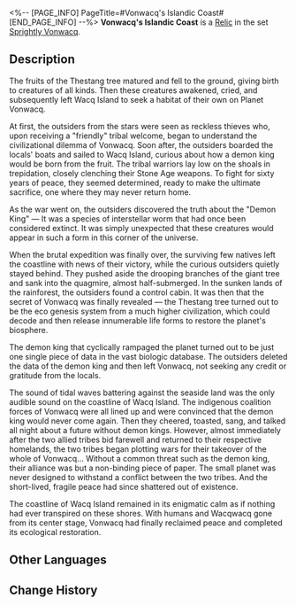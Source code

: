 <%-- [PAGE_INFO]
PageTitle=#Vonwacq's Islandic Coast#
[END_PAGE_INFO] --%>
{{Relic Infobox
|id        = 63086
|image     = Item Vonwacq's Islandic Coast.png{{subst:void|<!--$UPLOAD:<<SpriteOutput/RelicFigures/IconRelic_308_6.png>-<Item Vonwacq's Islandic Coast.png>-<Relic Icons>>-->}}
|set       = Sprightly Vonwacq
|piece     = Planar Sphere
|mentions  = 
}}
{{Description|On the coastline of Wacq Island, tidal waves rose and fell... This landscape remained the same for millennia and witnessed the rise and fall of civilizations just like those changing tides.}}
'''Vonwacq's Islandic Coast''' is a [[Relic]] in the set [[Sprightly Vonwacq]].

==Description==
The fruits of the Thestang tree matured and fell to the ground, giving birth to creatures of all kinds. Then these creatures awakened, cried, and subsequently left Wacq Island to seek a habitat of their own on Planet Vonwacq.

At first, the outsiders from the stars were seen as reckless thieves who, upon receiving a "friendly" tribal welcome, began to understand the civilizational dilemma of Vonwacq. Soon after, the outsiders boarded the locals' boats and sailed to Wacq Island, curious about how a demon king would be born from the fruit. The tribal warriors lay low on the shoals in trepidation, closely clenching their Stone Age weapons. To fight for sixty years of peace, they seemed determined, ready to make the ultimate sacrifice, one where they may never return home.

As the war went on, the outsiders discovered the truth about the "Demon King" &mdash; It was a species of interstellar worm that had once been considered extinct. It was simply unexpected that these creatures would appear in such a form in this corner of the universe.

When the brutal expedition was finally over, the surviving few natives left the coastline with news of their victory, while the curious outsiders quietly stayed behind. They pushed aside the drooping branches of the giant tree and sank into the quagmire, almost half-submerged. In the sunken lands of the rainforest, the outsiders found a control cabin. It was then that the secret of Vonwacq was finally revealed &mdash; the Thestang tree turned out to be the eco genesis system from a much higher civilization, which could decode and then release innumerable life forms to restore the planet's biosphere.

The demon king that cyclically rampaged the planet turned out to be just one single piece of data in the vast biologic database. The outsiders deleted the data of the demon king and then left Vonwacq, not seeking any credit or gratitude from the locals.

The sound of tidal waves battering against the seaside land was the only audible sound on the coastline of Wacq Island. The indigenous coalition forces of Vonwacq were all lined up and were convinced that the demon king would never come again. Then they cheered, toasted, sang, and talked all night about a future without demon kings. However, almost immediately after the two allied tribes bid farewell and returned to their respective homelands, the two tribes began plotting wars for their takeover of the whole of Vonwacq... Without a common threat such as the demon king, their alliance was but a non-binding piece of paper. The small planet was never designed to withstand a conflict between the two tribes. And the short-lived, fragile peace had since shattered out of existence.

The coastline of Wacq Island remained in its enigmatic calm as if nothing had ever transpired on these shores. With humans and Wacqwacq gone from its center stage, Vonwacq had finally reclaimed peace and completed its ecological restoration.

==Other Languages==
{{Other Languages
|en   = Vonwacq's Islandic Coast
|zhs  = 翁瓦克的环岛海岸
|zht  = 翁瓦克的環島海岸
|ja   = ウェンワークの{{Rubi|島巡|しまめぐ}}り{{Rubi|海岸|かいがん}}
|ko   = 바커 공의 섬 둘레 해안
|es   = Costa insular de Vonwacq
|fr   = Côte insulaire de Vonwacq
|ru   = Островное побережье Вонвака
|th   = Vonwacq's Islandic Coast
|vi   = Bờ Biển Quanh Đảo Vonwacq
|de   = Vonwacqs Inselküste
|id   = Vonwacq's Islandic Coast
|pt   = Costa da Ilha de Vonwacq
}}

==Change History==
{{Change History|1.0}}